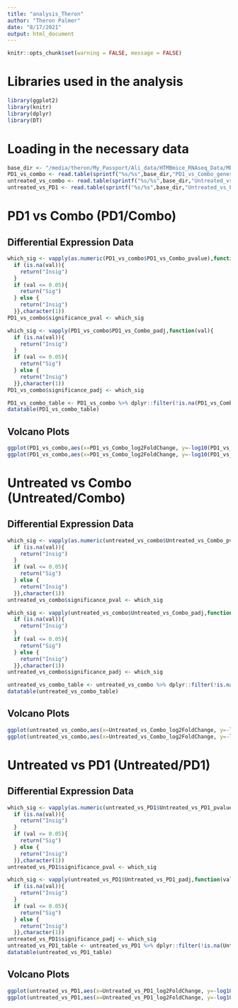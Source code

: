 ```yaml
---
title: "analysis_Theron"
author: "Theron Palmer"
date: "8/17/2021"
output: html_document
---
```


```r
knitr::opts_chunk$set(warning = FALSE, message = FALSE) 
```


# Libraries used in the analysis

```r

library(ggplot2)
library(knitr)
library(dplyr)
library(DT)

```

# Loading in the necessary data

```r

base_dir <- "/media/theron/My_Passport/Ali_data/HTMBmice_RNAseq_Data/MB01JHU504/MB01JHU504_000_analysis/DESeq2/refseq_genes"
PD1_vs_combo <- read.table(sprintf("%s/%s",base_dir,"PD1_vs_Combo_genes_DESeq2.txt"),header=T)
untreated_vs_combo <- read.table(sprintf("%s/%s",base_dir,"Untreated_vs_Combo_genes_DESeq2.txt"),header=T)
untreated_vs_PD1 <- read.table(sprintf("%s/%s",base_dir,"Untreated_vs_PD1_genes_DESeq2.txt"),header=T)

```

# PD1 vs Combo (PD1/Combo)

## Differential Expression Data

```r

which_sig <- vapply(as.numeric(PD1_vs_combo$PD1_vs_Combo_pvalue),function(val){
  if (is.na(val)){
    return("Insig")
  }
  if (val <= 0.05){
    return("Sig")
  } else {
    return("Insig")
  }},character(1))
PD1_vs_combo$significance_pval <- which_sig

which_sig <- vapply(PD1_vs_combo$PD1_vs_Combo_padj,function(val){
  if (is.na(val)){
    return("Insig")
  }
  if (val <= 0.05){
    return("Sig")
  } else {
    return("Insig")
  }},character(1))
PD1_vs_combo$significance_padj <- which_sig

PD1_vs_combo_table <- PD1_vs_combo %>% dplyr::filter(!is.na(PD1_vs_Combo_pvalue) | !is.na(PD1_vs_Combo_padj))
datatable(PD1_vs_combo_table)

```


## Volcano Plots

```r

ggplot(PD1_vs_combo,aes(x=PD1_vs_Combo_log2FoldChange, y=-log10(PD1_vs_Combo_pvalue), color = significance_pval))+geom_point()
ggplot(PD1_vs_combo,aes(x=PD1_vs_Combo_log2FoldChange, y=-log10(PD1_vs_Combo_padj), color = significance_padj))+geom_point()


```

# Untreated vs Combo (Untreated/Combo) 

## Differential Expression Data

```r

which_sig <- vapply(as.numeric(untreated_vs_combo$Untreated_vs_Combo_pvalue),function(val){
  if (is.na(val)){
    return("Insig")
  }
  if (val <= 0.05){
    return("Sig")
  } else {
    return("Insig")
  }},character(1))
untreated_vs_combo$significance_pval <- which_sig

which_sig <- vapply(untreated_vs_combo$Untreated_vs_Combo_padj,function(val){
  if (is.na(val)){
    return("Insig")
  }
  if (val <= 0.05){
    return("Sig")
  } else {
    return("Insig")
  }},character(1))
untreated_vs_combo$significance_padj <- which_sig

untreated_vs_combo_table <- untreated_vs_combo %>% dplyr::filter(!is.na(Untreated_vs_Combo_pvalue) | !is.na(Untreated_vs_Combo_padj))
datatable(untreated_vs_combo_table)

```

## Volcano Plots

```r

ggplot(untreated_vs_combo,aes(x=Untreated_vs_Combo_log2FoldChange, y=-log10(Untreated_vs_Combo_pvalue), color = significance_pval))+geom_point()
ggplot(untreated_vs_combo,aes(x=Untreated_vs_Combo_log2FoldChange, y=-log10(Untreated_vs_Combo_padj), color = significance_padj))+geom_point()


```

# Untreated vs PD1 (Untreated/PD1) 

## Differential Expression Data

```r

which_sig <- vapply(as.numeric(untreated_vs_PD1$Untreated_vs_PD1_pvalue),function(val){
  if (is.na(val)){
    return("Insig")
  }
  if (val <= 0.05){
    return("Sig")
  } else {
    return("Insig")
  }},character(1))
untreated_vs_PD1$significance_pval <- which_sig

which_sig <- vapply(untreated_vs_PD1$Untreated_vs_PD1_padj,function(val){
  if (is.na(val)){
    return("Insig")
  }
  if (val <= 0.05){
    return("Sig")
  } else {
    return("Insig")
  }},character(1))
untreated_vs_PD1$significance_padj <- which_sig
untreated_vs_PD1_table <- untreated_vs_PD1 %>% dplyr::filter(!is.na(Untreated_vs_PD1_pvalue) | !is.na(Untreated_vs_PD1_padj))
datatable(untreated_vs_PD1_table)

```


## Volcano Plots

```r


ggplot(untreated_vs_PD1,aes(x=Untreated_vs_PD1_log2FoldChange, y=-log10(Untreated_vs_PD1_pvalue), color = significance_pval))+geom_point()
ggplot(untreated_vs_PD1,aes(x=Untreated_vs_PD1_log2FoldChange, y=-log10(Untreated_vs_PD1_padj), color = significance_padj))+geom_point()

```

